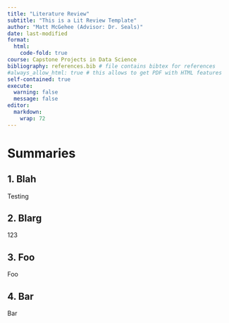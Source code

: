 ```yaml
---
title: "Literature Review"
subtitle: "This is a Lit Review Template"
author: "Matt McGehee (Advisor: Dr. Seals)"
date: last-modified
format:
  html:
    code-fold: true
course: Capstone Projects in Data Science
bibliography: references.bib # file contains bibtex for references
#always_allow_html: true # this allows to get PDF with HTML features
self-contained: true
execute: 
  warning: false
  message: false
editor: 
  markdown: 
    wrap: 72
---
```


# Summaries

## 1. Blah

Testing

## 2. Blarg

123

## 3. Foo

Foo

## 4. Bar

Bar